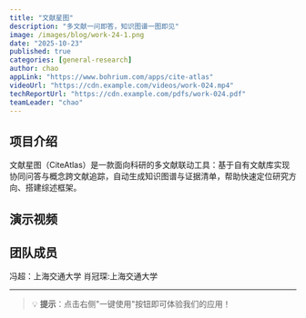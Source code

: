 ```yaml
---
title: "文献星图"
description: "多文献一问即答，知识图谱一图即见"
image: /images/blog/work-24-1.png
date: "2025-10-23"
published: true
categories: [general-research]
author: chao
appLink: "https://www.bohrium.com/apps/cite-atlas"
videoUrl: "https://cdn.example.com/videos/work-024.mp4"
techReportUrl: "https://cdn.example.com/pdfs/work-024.pdf"
teamLeader: "chao"
---
```


## 项目介绍

文献星图（CiteAtlas）是一款面向科研的多文献联动工具：基于自有文献库实现协同问答与概念跨文献追踪，自动生成知识图谱与证据清单，帮助快速定位研究方向、搭建综述框架。

## 演示视频

<VideoPlayer
  src="https://cdn.example.com/videos/work-024.mp4"
  poster="/images/blog/work-24-2.png"
/>

## 团队成员

冯超：上海交通大学
肖冠琛:上海交通大学

---

> 💡 **提示**：点击右侧"一键使用"按钮即可体验我们的应用！
